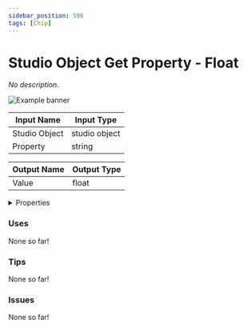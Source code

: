```yaml
---
sidebar_position: 596
tags: [Chip]
---
```


# Studio Object Get Property - Float

*No description.*



![Example banner](./assets/0dda9345-0211-4757-8fea-03e05fac89c3.svg)

| Input Name | Input Type |
|-----------|-----------|
| Studio Object | studio object |
| Property | string |

| Output Name | Output Type |
|-----------|-----------|
| Value | float |


<details>
  <summary>Properties</summary>
  <div>
    <div>
    <table>
      <thead>
        <tr>
          <th>Is beta required?</th>
          <th>❌</th>
        </tr>
        <tr>
          <th>Is this chip a trolling risk?</th>
          <th>❌</th>
        </tr>
        <tr>
          <th>Chip UUPD</th>
          <th>._uuid</th>
        </tr>
      </thead>
    </table>
    </div>
  </div>
</details>

### Uses

None so far!

### Tips

None so far!

### Issues

None so far!